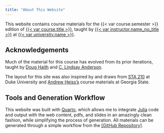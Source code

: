 ```yaml
---
title: "About This Website"
---
```


This website contains course materials for the {{< var course.semester >}} edition of [{{< var course.title >}}]({{< var course.url >}}), taught by [{{< var instructor.name_no_title >}}]({{< var instructor.url >}}) at [{{< var university.name >}}]({{< var university.url >}}).

## Acknowledgements

Much of the material for this course has evolved from its prior iterations, taught by [Doug Haith](https://cals.cornell.edu/douglas-haith) and [C. Lindsay Anderson](https://andersonenergylab-cornell.github.io/).

The layout for this site was also inspired by and draws from [STA 210](https://sta210-s22.github.io/website/) at Duke University and [Andrew Heiss's](https://www.andrewheiss.com/teaching/) course materials at Georgia State.

## Tools and Generation Workflow

This website was built with [Quarto](https://quarto.org/), which allows me to integrate [Julia](https://julialang.org/) code and output with the web content, pdfs, and slides in an amazingly clean fashion, while simplifying the process of generation. All materials can be generated through a simple workflow from the [[GitHub Repository]]({{< var course.github >}}).

